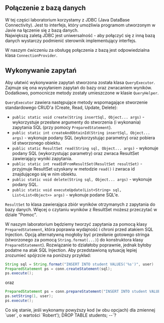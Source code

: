 
## Połączenie z bazą danych
W tej części laboratorium korzystamy z JDBC (Java DataBase Connectivity). Jest to interfejs, który umożliwia programom utworzonym w Javie na łączenie się z bazą danych.  
Największą zaletą JDBC jest uniwersalność - aby połączyć się z inną bazą danych wystarczy podmienić sterownik implementujący interfejs.

W naszym ćwiczeniu za obsługę połączenia z bazą jest odpowiedzialna klasa `ConnectionProvider`.


## Wykonywanie zapytań

Aby ułatwić wykonywanie zapytań stworzona została klasa `QueryExecutor`. Zajmuje się ona wysyłaniem zapytań do bazy oraz zwracaniem wyników. Dodatkowo, pomocnicze metody zostały umieszczone w klasie `QueryHelper`.

`QueryExecutor` zawiera następujące metody wspomagające stworzenie standardowego CRUD'a (Create, Read, Update, Delete):

* `public static void create(String insertSql, Object... args)` - wykorzystuje przesłane argumenty do stworzenia (i wykonania) zapytania SQL (przy pomocy `PreparedStatement`).
* `public static int createAndObtainId(String insertSql, Object... args)` - wykonuje podany SQL (wykorzystując parametry) oraz pobiera id stworzonego obiektu.
* `public static ResultSet read(String sql, Object... args)` - wykonuje podany SQL (wykorzystując parametry) oraz zwraca ResultSet zawierający wyniki zapytania.
* `public static int readIdFromResultSet(ResultSet resultSet)` - przyjmuje ResultSet uzyskany w metodzie `read()` i zwraca id znajdującego się w nim obiektu.
* `public static void delete(String sql, Object... args)` - wykonuje podany SQL.
* `public static void executeUpdate(List<String> sql, List<List<Object>> args)` - wykonuje podane SQL'e.

`ResultSet` to klasa zawierająca zbiór wyników otrzymanych z zapytania do bazy danych. Więcej o czytaniu wyników z ResultSet możesz przeczytać w dziale "Pomoc".

W naszym laboratorium będziemy tworzyć zapytania za pomocą klasy `PreparedStatement`, która poprawia wydajność i chroni przed atakiem SQL Injection. Opcją alternatywną mogłoby być przesłanie gotowego stringa (stworzonego za pomocą `String.format(...)`) do konstruktora klasy `PreparedStatement`). Rozwiązanie to działałoby poprawnie, jednak byłoby podatne na atak SQL Injection. Aby przedstawioną sytuację lepiej zrozumieć spójrzcie na poniższy przykład:

```java
String sql = String.format("INSERT INTO student VALUES('%s')", user)
PreparedStatement ps = conn.createStatement(sql);
ps.execute();
```

oraz

```java
PreparedStatement ps = conn.prepareStatement("INSERT INTO student VALUES(?)");
ps.setString(1, user);
ps.execute();
```

<Callout>
Co się stanie, jeśli wykonamy powyższy kod (w obu opcjach) dla zmiennej `user`, o wartości `Robert'); DROP TABLE students; --`?
</Callout>
